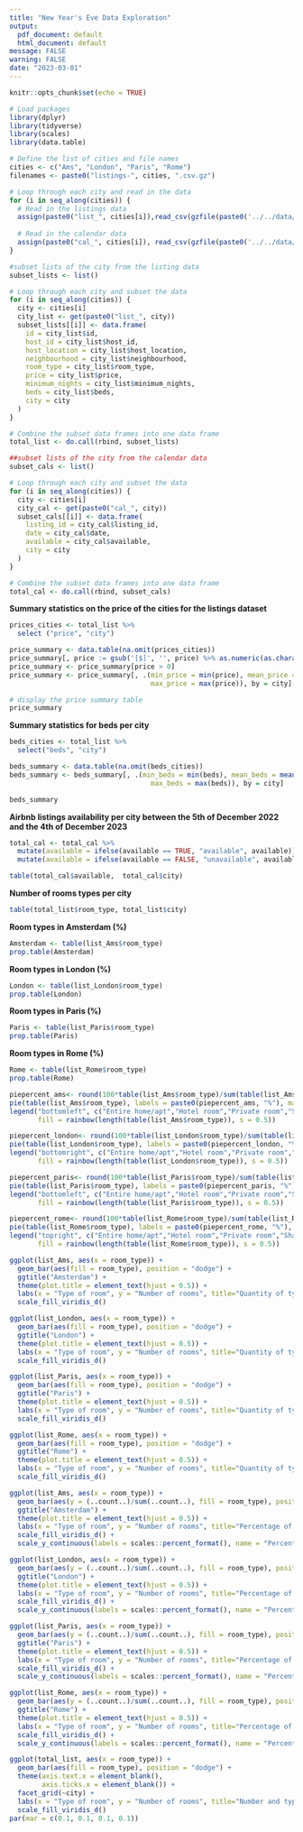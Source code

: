```yaml
---
title: "New Year's Eve Data Exploration"
output:
  pdf_document: default
  html_document: default
message: FALSE
warning: FALSE
date: "2023-03-01"
---
```


<!--Setup-->
```r
knitr::opts_chunk$set(echo = TRUE)
```

<!--Load packages-->
```r
# Load packages
library(dplyr)
library(tidyverse)
library(scales)
library(data.table)

```

<!--Input-->
<!--Load the data-->
```r
# Define the list of cities and file names
cities <- c("Ams", "London", "Paris", "Rome")
filenames <- paste0("listings-", cities, ".csv.gz")

# Loop through each city and read in the data
for (i in seq_along(cities)) {
  # Read in the listings data
  assign(paste0("list_", cities[i]),read_csv(gzfile(paste0('../../data/',filenames[i]))))
  
  # Read in the calendar data
  assign(paste0("cal_", cities[i]), read_csv(gzfile(paste0('../../data/',"calendar-", cities[i], ".csv.gz"))))
}
```

<!--Transformation-->
<!--subset lists of the city from the listing data-->
```r
#subset lists of the city from the listing data
subset_lists <- list()

# Loop through each city and subset the data
for (i in seq_along(cities)) {
  city <- cities[i]
  city_list <- get(paste0("list_", city))
  subset_lists[[i]] <- data.frame(
    id = city_list$id,
    host_id = city_list$host_id,
    host_location = city_list$host_location,
    neighbourhood = city_list$neighbourhood,
    room_type = city_list$room_type,
    price = city_list$price,
    minimum_nights = city_list$minimum_nights,
    beds = city_list$beds,
    city = city
  )
}

# Combine the subset data frames into one data frame
total_list <- do.call(rbind, subset_lists)

```


```r
##subset lists of the city from the calendar data
subset_cals <- list()

# Loop through each city and subset the data
for (i in seq_along(cities)) {
  city <- cities[i]
  city_cal <- get(paste0("cal_", city))
  subset_cals[[i]] <- data.frame(
    listing_id = city_cal$listing_id,
    date = city_cal$date,
    available = city_cal$available,
    city = city
  )
}

# Combine the subset data frames into one data frame
total_cal <- do.call(rbind, subset_cals)

```


<!--Output-->
<!--Table outputs-->
**Summary statistics on the price of the cities for the listings dataset**
```r
prices_cities <- total_list %>%
  select ("price", "city")

price_summary <- data.table(na.omit(prices_cities))
price_summary[, price := gsub('[$]', '', price) %>% as.numeric(as.character(price))]
price_summary <- price_summary[price > 0]
price_summary <- price_summary[, .(min_price = min(price), mean_price = mean(price), 
                                   max_price = max(price)), by = city]

# display the price summary table
price_summary

```

**Summary statistics for beds per city**
```r
beds_cities <- total_list %>%
  select("beds", "city")

beds_summary <- data.table(na.omit(beds_cities))
beds_summary <- beds_summary[, .(min_beds = min(beds), mean_beds = mean(beds), 
                                   max_beds = max(beds)), by = city]

beds_summary
```

**Airbnb listings availability per city between the 5th of December 2022 and the 4th of December 2023** 
```r
total_cal <- total_cal %>% 
  mutate(available = ifelse(available == TRUE, "available", available)) %>%
  mutate(available = ifelse(available == FALSE, "unavailable", available))

table(total_cal$available,  total_cal$city)
```

**Number of rooms types per city**
```r
table(total_list$room_type, total_list$city)
```

**Room types in Amsterdam (%)**
```r
Amsterdam <- table(list_Ams$room_type)
prop.table(Amsterdam)
```

**Room types in London (%)**
```r
London <- table(list_London$room_type)
prop.table(London)
```

**Room types in Paris (%)**
```r
Paris <- table(list_Paris$room_type)
prop.table(Paris)
```

**Room types in Rome (%)**
```r
Rome <- table(list_Rome$room_type)
prop.table(Rome)
```

<!--Piechart outputs-->
```r
piepercent_ams<- round(100*table(list_Ams$room_type)/sum(table(list_Ams$room_type)), 1)
pie(table(list_Ams$room_type), labels = paste0(piepercent_ams, "%"), main = "Airbnb room types offered in Amsterdam", col = rainbow(length(table(list_Ams$room_type)), s = 0.5))
legend("bottomleft", c("Entire home/apt","Hotel room","Private room","Shared room"), cex = 0.8,
       fill = rainbow(length(table(list_Ams$room_type)), s = 0.5))
```


```r
piepercent_london<- round(100*table(list_London$room_type)/sum(table(list_London$room_type)), 1)
pie(table(list_London$room_type), labels = paste0(piepercent_london, "%"), main = "Airbnb room types offered in London", col = rainbow(length(table(list_London$room_type)), s = 0.5))
legend("bottomright", c("Entire home/apt","Hotel room","Private room","Shared room"), cex = 0.8,
       fill = rainbow(length(table(list_London$room_type)), s = 0.5))
```


```r
piepercent_paris<- round(100*table(list_Paris$room_type)/sum(table(list_Paris$room_type)), 1)
pie(table(list_Paris$room_type), labels = paste0(piepercent_paris, "%"), main = "Airbnb room types offered in Paris", col = rainbow(length(table(list_Paris$room_type)), s = 0.5))
legend("bottomleft", c("Entire home/apt","Hotel room","Private room","Shared room"), cex = 0.8,
       fill = rainbow(length(table(list_Paris$room_type)), s = 0.5))
```


```r
piepercent_rome<- round(100*table(list_Rome$room_type)/sum(table(list_Rome$room_type)), 1)
pie(table(list_Rome$room_type), labels = paste0(piepercent_rome, "%"), main = "Airbnb room types offered in Rome", col = rainbow(length(table(list_Rome$room_type)), s = 0.5))
legend("topright", c("Entire home/apt","Hotel room","Private room","Shared room"), cex = 0.8,
       fill = rainbow(length(table(list_Rome$room_type)), s = 0.5))
```

<!--Bargraph outputs-->
```r
ggplot(list_Ams, aes(x = room_type)) +
  geom_bar(aes(fill = room_type), position = "dodge") +
  ggtitle("Amsterdam") +
  theme(plot.title = element_text(hjust = 0.5)) +
  labs(x = "Type of room", y = "Number of rooms", title="Quantity of type of rooms in Amsterdam", fill = "Type of room") +
  scale_fill_viridis_d()
```


```r
ggplot(list_London, aes(x = room_type)) +
  geom_bar(aes(fill = room_type), position = "dodge") +
  ggtitle("London") +
  theme(plot.title = element_text(hjust = 0.5)) +
  labs(x = "Type of room", y = "Number of rooms", title="Quantity of type of rooms in London", fill = "Type of room") +
  scale_fill_viridis_d()
```


```r
ggplot(list_Paris, aes(x = room_type)) +
  geom_bar(aes(fill = room_type), position = "dodge") +
  ggtitle("Paris") +
  theme(plot.title = element_text(hjust = 0.5)) +
  labs(x = "Type of room", y = "Number of rooms", title="Quantity of type of rooms in Paris", fill = "Type of room") +
  scale_fill_viridis_d()
```


```r
ggplot(list_Rome, aes(x = room_type)) +
  geom_bar(aes(fill = room_type), position = "dodge") +
  ggtitle("Rome") +
  theme(plot.title = element_text(hjust = 0.5)) +
  labs(x = "Type of room", y = "Number of rooms", title="Quantity of type of rooms in Rome", fill = "Type of room") +
  scale_fill_viridis_d()
```


```r
ggplot(list_Ams, aes(x = room_type)) +
  geom_bar(aes(y = (..count..)/sum(..count..), fill = room_type), position = "dodge") +
  ggtitle("Amsterdam") +
  theme(plot.title = element_text(hjust = 0.5)) +
  labs(x = "Type of room", y = "Number of rooms", title="Percentage of rooms offered in Amsterdam", fill = "Type of room") +
  scale_fill_viridis_d() +
  scale_y_continuous(labels = scales::percent_format(), name = "Percentage of rooms")
```


```r
ggplot(list_London, aes(x = room_type)) +
  geom_bar(aes(y = (..count..)/sum(..count..), fill = room_type), position = "dodge") +
  ggtitle("London") +
  theme(plot.title = element_text(hjust = 0.5)) +
  labs(x = "Type of room", y = "Number of rooms", title="Percentage of rooms offered in London", fill = "Type of room") +
  scale_fill_viridis_d() +
  scale_y_continuous(labels = scales::percent_format(), name = "Percentage of rooms")
```


```r
ggplot(list_Paris, aes(x = room_type)) +
  geom_bar(aes(y = (..count..)/sum(..count..), fill = room_type), position = "dodge") +
  ggtitle("Paris") +
  theme(plot.title = element_text(hjust = 0.5)) +
  labs(x = "Type of room", y = "Number of rooms", title="Percentage of rooms offered in Paris", fill = "Type of room") +
  scale_fill_viridis_d() +
  scale_y_continuous(labels = scales::percent_format(), name = "Percentage of rooms")
```


```r
ggplot(list_Rome, aes(x = room_type)) +
  geom_bar(aes(y = (..count..)/sum(..count..), fill = room_type), position = "dodge") +
  ggtitle("Rome") +
  theme(plot.title = element_text(hjust = 0.5)) +
  labs(x = "Type of room", y = "Number of rooms", title="Percentage of rooms offered in Rome", fill = "Type of room") +
  scale_fill_viridis_d() +
  scale_y_continuous(labels = scales::percent_format(), name = "Percentage of rooms")
```


```r
ggplot(total_list, aes(x = room_type)) +
  geom_bar(aes(fill = room_type), position = "dodge") +
  theme(axis.text.x = element_blank(),
        axis.ticks.x = element_blank()) +
  facet_grid(~city) +
  labs(x = "Type of room", y = "Number of rooms", title="Number and type of rooms comparison between the cities", fill = "Type of room") +
  scale_fill_viridis_d()
par(mar = c(0.1, 0.1, 0.1, 0.1))
```
